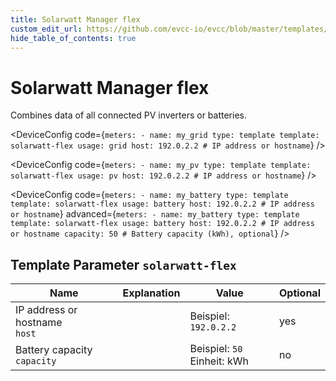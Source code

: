 ```yaml
---
title: Solarwatt Manager flex
custom_edit_url: https://github.com/evcc-io/evcc/blob/master/templates/definition/meter/solarwatt-flex.yaml
hide_table_of_contents: true
---
```



# Solarwatt Manager flex

<DeviceFeatures features="" />

Combines data of all connected PV inverters or batteries.


<Tabs>
<TabItem value="grid" label="Grid" default>

<DeviceConfig code={`meters:
    - name: my_grid
      type: template
      template: solarwatt-flex
      usage: grid
      host: 192.0.2.2 # IP address or hostname`}  />

</TabItem>
<TabItem value="pv" label="PV">

<DeviceConfig code={`meters:
    - name: my_pv
      type: template
      template: solarwatt-flex
      usage: pv
      host: 192.0.2.2 # IP address or hostname`}  />

</TabItem>
<TabItem value="battery" label="Battery">

<DeviceConfig code={`meters:
    - name: my_battery
      type: template
      template: solarwatt-flex
      usage: battery
      host: 192.0.2.2 # IP address or hostname`} advanced={`meters:
    - name: my_battery
      type: template
      template: solarwatt-flex
      usage: battery
      host: 192.0.2.2 # IP address or hostname
      capacity: 50 # Battery capacity (kWh), optional`} />

</TabItem>
</Tabs>

## Template Parameter `solarwatt-flex`

| Name | Explanation | Value | Optional |
|-----------|-------------|-------|----------|
| IP address or hostname<br/>`host` |  | Beispiel: `192.0.2.2` | yes |
| Battery capacity<br/>`capacity` |  | Beispiel: `50`<br/>Einheit: kWh | no |

